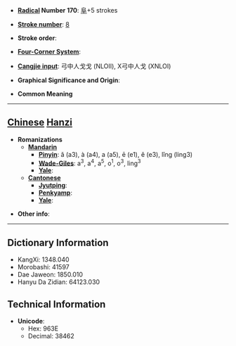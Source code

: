 * '''[[Wiktionary:Chinese radical index| Radical]] Number 170''': [[Wiktionary:Chinese radical index 阜|阜]]+5 strokes

* '''[[Wiktionary:Chinese total strokes index|Stroke number]]''': [[Wiktionary:Chinese total strokes index 8|8]]

* '''Stroke order''': 

* '''[[Wiktionary:Chinese four corner index|Four-Corner System]]''': 

* '''[[Wiktionary:Chinese Cangjie index|Cangjie input]]''': 弓中人戈戈 (NLOII), X弓中人戈 (XNLOI)

* '''Graphical Significance and Origin''': 

* '''Common Meaning'''

----

== [[Chinese]] [[Hanzi]] ==

* '''Romanizations'''
** '''[[Mandarin]]'''
*** '''[[Pinyin]]''': ǎ (a3), à (a4), a (a5), ē (e1), ě (e3), lǐng (ling3)
*** '''[[Wade-Giles]]''': a<sup>3</sup>, a<sup>4</sup>, a<sup>5</sup>, o<sup>1</sup>, o<sup>3</sup>, ling<sup>3</sup>
*** '''[[Yale]]''': 
** '''[[Cantonese]]'''
*** '''[[Jyutping]]''':
*** '''[[Penkyamp]]''': 
*** '''[[Yale]]''': 

* '''Other info''': 

----

== Dictionary Information ==

* KangXi: 1348.040
* Morobashi: 41597
* Dae Jaweon: 1850.010
* Hanyu Da Zidian: 64123.030

== Technical Information ==

* '''Unicode''':
** Hex: 963E
** Decimal: 38462